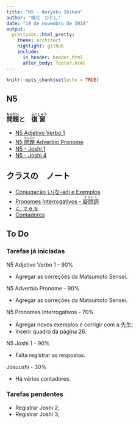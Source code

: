 ```yaml
---
title: "N5 - Noryoku Shiken"
author: "植北　ひとし"
date: "19 de novembro de 2018"
output:
  prettydoc::html_pretty:
    theme: architect
    highlight: github
    include:
      in_header: header.html
      after_body: footer.html
---
```


```r
knitr::opts_chunk$set(echo = TRUE)
```

## N5

### <ruby>問<rt>もん</rt>題<rt>だい</rt></ruby>と　<ruby>復<rt>ふく</rt>習<rt>しゅう</rt></ruby>

* <a href="https://andersonuyekita.github.io/noryoku_shiken_N5/renshuu.html">N5 Adjetivo Verbo 1</a>
* <a href="https://andersonuyekita.github.io/noryoku_shiken_N5/fukushuu.html">N5 <ruby>問<rt>もん</rt>題<rt>だい</rt></ruby> Adverbio Pronome</a>
* <a href="https://andersonuyekita.github.io/noryoku_shiken_N5/joshi_1.html">N5 - Joshi 1</a>
* <a href="https://andersonuyekita.github.io/noryoku_shiken_N5/joshi_4.html">N5 - Joshi 4</a>


## クラスの　ノート　

* <a href="https://andersonuyekita.github.io/noryoku_shiken_N5/conjugacao.html">Conjugação い/な-adj e Exemplos</a>
* <a href="https://andersonuyekita.github.io/noryoku_shiken_N5/gimonshi.html">Pronomes Interrogativos - <ruby>疑<rt>ぎ</rt>問<rt>もん</rt>詞<rt>し</rt></ruby></a>
* <a href="https://andersonuyekita.github.io/noryoku_shiken_N5/nidewo.html">`に`, `で` e `を`</a>
* <a href="https://andersonuyekita.github.io/noryoku_shiken_N5/josuushi.html">Contadores</a>






## To Do

### Tarefas já iniciadas

<div class="progress">
<div class="progress-bar" role="progressbar" style="width: 90%;" aria-valuenow="90" aria-valuemin="0" aria-valuemax="100">N5 Adjetivo Verbo 1 - 90%</div></div>

* Agregar as correções da Matsumoto Sensei.

<div class="progress">
<div class="progress-bar" role="progressbar" style="width: 90%;" aria-valuenow="90" aria-valuemin="0" aria-valuemax="100">N5 Adverbio Pronome - 90%</div></div>

* Agregar as correções da Matsumoto Sensei.

<div class="progress">
<div class="progress-bar" role="progressbar" style="width: 70%;" aria-valuenow="70" aria-valuemin="0" aria-valuemax="100">N5 Pronomes Interrogativos - 70%</div></div>

* Agregar novos exemplos e corrigir com a 先生;
* Inserir quadro da página 26.

<div class="progress">
<div class="progress-bar" role="progressbar" style="width: 90%;" aria-valuenow="90" aria-valuemin="0" aria-valuemax="100">N5 Joshi 1 - 90%</div></div>

* Falta registrar as respostas.

<div class="progress">
<div class="progress-bar" role="progressbar" style="width: 30%;" aria-valuenow="30" aria-valuemin="0" aria-valuemax="100">Josuushi - 30%</div></div>

* Há vários contadores.





### Tarefas pendentes

* Registrar Joshi 2;
* Registrar Joshi 3;